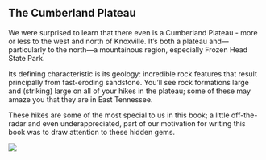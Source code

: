 ## The Cumberland Plateau

We were surprised to learn that there even is a Cumberland Plateau - more or less to the west and north of Knoxville. It's both a plateau and---particularly to the north---a mountainous region, especially Frozen Head State Park. 

Its defining characteristic is its geology: incredible rock features that result principally from fast-eroding sandstone. You'll see rock formations large and (striking) large on all of your hikes in the plateau; some of these may amaze you that they are in East Tennessee. 

These hikes are some of the most special to us in this book; a little off-the-radar and even underappreciated, part of our motivation for writing this book was to draw attention to these hidden gems.

![](maps/Plateau_Region_v1.jpg)
